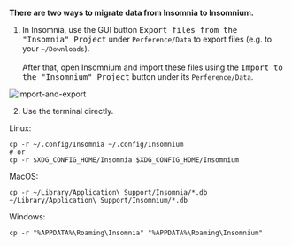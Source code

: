 <br/>
<b>There are two ways to migrate data from Insomnia to Insomnium.</b>

1. In Insomnia, use the GUI button <kbd >Export files from the "Insomnia" Project</kbd>  under `Perference/Data` to export files (e.g. to your `~/Downloads`). <br/><br/>After that, open Insomnium and import these files using the <kbd >Import to the "Insomnium" Project</kbd> button under its `Perference/Data`.



<Image src="/import-export.png" alt="import-and-export" width={500} height={500} />

2. Use the terminal directly. 

Linux:

```
cp -r ~/.config/Insomnia ~/.config/Insomnium
# or 
cp -r $XDG_CONFIG_HOME/Insomnia $XDG_CONFIG_HOME/Insomnium
```

MacOS:

```
cp -r ~/Library/Application\ Support/Insomnia/*.db ~/Library/Application\ Support/Insomnium/*.db
```

Windows:

```
cp -r "%APPDATA%\Roaming\Insomnia" "%APPDATA%\Roaming\Insomnium"
```
